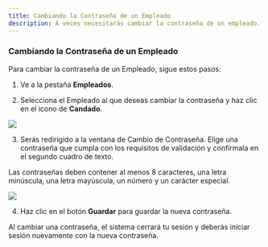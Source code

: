 ```yaml
---
title: Cambiando la Contraseña de un Empleado
description: A veces necesitarás cambiar la contraseña de un empleado. Esta guía te mostrará cómo hacerlo.
---
```



### Cambiando la Contraseña de un Empleado

Para cambiar la contraseña de un Empleado, sigue estos pasos:

1. Ve a la pestaña **Empleados**.

2. Selecciona el Empleado al que deseas cambiar la contraseña y haz clic en el icono de **Candado**.

![](/employee/emp-8.webp)

3. Serás redirigido a la ventana de Cambio de Contraseña. Elige una contraseña que cumpla con los requisitos de validación y confírmala en el segundo cuadro de texto.

<Aside type="note">
    Las contraseñas deben contener al menos 8 caracteres, una letra minúscula, una letra mayúscula, un número y un carácter especial.
</Aside>

![](/employee/emp-9.webp)

4. Haz clic en el botón **Guardar** para guardar la nueva contraseña.

<Aside type="note">
    Al cambiar una contraseña, el sistema cerrará tu sesión y deberás iniciar sesión nuevamente con la nueva contraseña.
</Aside>
